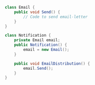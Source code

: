 ```csharp
class Email {
	public void Send() {
		// Code to send email-letter
	}
}

class Notification {
	private Email email;
	public Notification() {
		email = new Email();
	}

	public void EmailDistribution() {
		email.Send();
	}
}   
```
